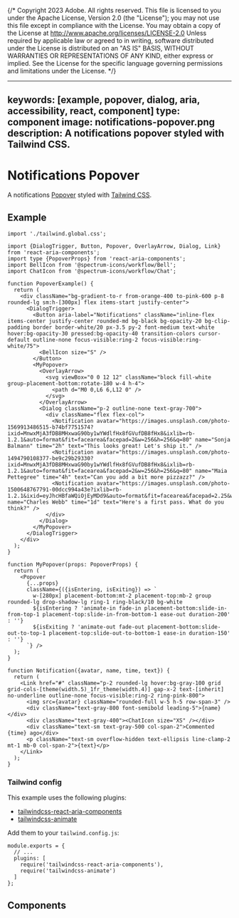 {/* Copyright 2023 Adobe. All rights reserved.
This file is licensed to you under the Apache License, Version 2.0 (the "License");
you may not use this file except in compliance with the License. You may obtain a copy
of the License at http://www.apache.org/licenses/LICENSE-2.0
Unless required by applicable law or agreed to in writing, software distributed under
the License is distributed on an "AS IS" BASIS, WITHOUT WARRANTIES OR REPRESENTATIONS
OF ANY KIND, either express or implied. See the License for the specific language
governing permissions and limitations under the License. */}



---
keywords: [example, popover, dialog, aria, accessibility, react, component]
type: component
image: notifications-popover.png
description: A notifications popover styled with Tailwind CSS.
---

# Notifications Popover

A notifications [Popover](../Popover.html) styled with [Tailwind CSS](https://tailwindcss.com/).

## Example

```tsx import
import './tailwind.global.css';
```

```tsx example standalone
import {DialogTrigger, Button, Popover, OverlayArrow, Dialog, Link} from 'react-aria-components';
import type {PopoverProps} from 'react-aria-components';
import BellIcon from '@spectrum-icons/workflow/Bell';
import ChatIcon from '@spectrum-icons/workflow/Chat';

function PopoverExample() {
  return (
    <div className="bg-gradient-to-r from-orange-400 to-pink-600 p-8 rounded-lg sm:h-[300px] flex items-start justify-center">
      <DialogTrigger>
        <Button aria-label="Notifications" className="inline-flex items-center justify-center rounded-md bg-black bg-opacity-20 bg-clip-padding border border-white/20 px-3.5 py-2 font-medium text-white hover:bg-opacity-30 pressed:bg-opacity-40 transition-colors cursor-default outline-none focus-visible:ring-2 focus-visible:ring-white/75">
          <BellIcon size="S" />
        </Button>
        <MyPopover>
          <OverlayArrow>
            <svg viewBox="0 0 12 12" className="block fill-white group-placement-bottom:rotate-180 w-4 h-4">
              <path d="M0 0,L6 6,L12 0" />
            </svg>
          </OverlayArrow>
          <Dialog className="p-2 outline-none text-gray-700">
            <div className="flex flex-col">
              <Notification avatar="https://images.unsplash.com/photo-1569913486515-b74bf7751574?ixid=MnwxMjA3fDB8MHxwaG90by1wYWdlfHx8fGVufDB8fHx8&ixlib=rb-1.2.1&auto=format&fit=facearea&facepad=2&w=256&h=256&q=80" name="Sonja Balmann" time="2h" text="This looks great! Let's ship it." />
              <Notification avatar="https://images.unsplash.com/photo-1494790108377-be9c29b29330?ixid=MnwxMjA3fDB8MHxwaG90by1wYWdlfHx8fGVufDB8fHx8&ixlib=rb-1.2.1&auto=format&fit=facearea&facepad=2&w=256&h=256&q=80" name="Maia Pettegree" time="4h" text="Can you add a bit more pizzazz?" />
              <Notification avatar="https://images.unsplash.com/photo-1500648767791-00dcc994a43e?ixlib=rb-1.2.1&ixid=eyJhcHBfaWQiOjEyMDd9&auto=format&fit=facearea&facepad=2.25&w=256&h=256&q=80" name="Charles Webb" time="1d" text="Here's a first pass. What do you think?" />
            </div>
          </Dialog>
        </MyPopover>
      </DialogTrigger>
    </div>
  );
}

function MyPopover(props: PopoverProps) {
  return (
    <Popover
      {...props}
      className={({isEntering, isExiting}) => `
        w-[280px] placement-bottom:mt-2 placement-top:mb-2 group rounded-lg drop-shadow-lg ring-1 ring-black/10 bg-white
        ${isEntering ? 'animate-in fade-in placement-bottom:slide-in-from-top-1 placement-top:slide-in-from-bottom-1 ease-out duration-200' : ''}
        ${isExiting ? 'animate-out fade-out placement-bottom:slide-out-to-top-1 placement-top:slide-out-to-bottom-1 ease-in duration-150' : ''}
      `} />
  );
}

function Notification({avatar, name, time, text}) {
  return (
    <Link href="#" className="p-2 rounded-lg hover:bg-gray-100 grid grid-cols-[theme(width.5)_1fr_theme(width.4)] gap-x-2 text-[inherit] no-underline outline-none focus-visible:ring-2 ring-pink-800">
      <img src={avatar} className="rounded-full w-5 h-5 row-span-3" />
      <div className="text-gray-800 font-semibold leading-5">{name}</div>
      <div className="text-gray-400"><ChatIcon size="XS" /></div>
      <div className="text-sm text-gray-500 col-span-2">Commented {time} ago</div>
      <p className="text-sm overflow-hidden text-ellipsis line-clamp-2 mt-1 mb-0 col-span-2">{text}</p>
    </Link>
  );
}
```

### Tailwind config

This example uses the following plugins:

* [tailwindcss-react-aria-components](../styling.html#plugin)
* [tailwindcss-animate](https://github.com/jamiebuilds/tailwindcss-animate)

Add them to your `tailwind.config.js`:

```tsx
module.exports = {
  // ...
  plugins: [
    require('tailwindcss-react-aria-components'),
    require('tailwindcss-animate')
  ]
};
```

## Components

<section className={styles.cardGroup} data-size="small">

<ExampleCard
  url="../Popover.html"
  title="Popover"
  description="A popover displays content in context with a trigger element.">
  <Popover />
</ExampleCard>

<ExampleCard
  url="../Dialog.html"
  title="Dialog"
  description="A dialog is an overlay shown above other content in an application.">
  <Dialog />
</ExampleCard>

<ExampleCard
  url="../Button.html"
  title="Button"
  description="A button allows a user to perform an action.">
  <Button />
</ExampleCard>

<ExampleCard
  url="../Link.html"
  title="Link"
  description="A link allows a user to navigate to another page.">
  <Link />
</ExampleCard>

</section>
